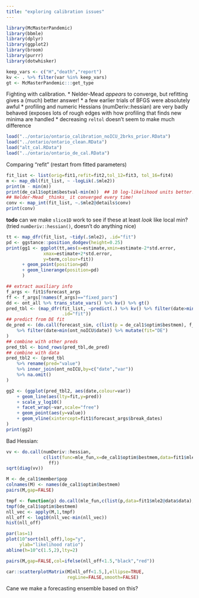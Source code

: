 ```yaml
---
title: "exploring calibration issues"
---
```


```r
library(McMasterPandemic)
library(bbmle)
library(dplyr)
library(ggplot2)
library(broom)
library(purrr)
library(dotwhisker)
```


```r
keep_vars <- c("H","death","report")
kv <- . %>% filter(var %in% keep_vars)
gt <- McMasterPandemic:::get_type
```

Fighting with calibration.
* Nelder-Mead *appears* to converge, but refitting gives a (much) better answer!
* a few earlier trials of BFGS were absolutely awful
* profiling and numeric Hessians (numDeriv::hessian) are very badly behaved (exposes lots of rough edges with how profiling that finds new minima are handled
* decreasing `reltol` doesn't seem to make much difference

```r
load("../ontario/ontario_calibration_noICU_2brks_prior.RData")
load("../ontario/ontario_clean.RData")
load("alt_cal.RData")
load("../ontario/ontario_de_cal.RData")
```

Comparing "refit" (restart from fitted parameters)
```r
fit_list <- list(orig=fit1,refit=fit2,tol_12=fit3, tol_16=fit4)
m <- map_dbl(fit_list, ~ -logLik(.$mle2))
print(m - min(m))
print(de_cal1$optim$bestval-min(m))  ## 10 log-likelihood units better!
## Nelder-Mead _thinks_ it converged every time!
conv <- map_int(fit_list, ~.$mle2@details$conv)
print(conv)
```

**todo** can we make `slice1D` work to see if these at least *look* like local min? (tried `numDeriv::hessian()`, doesn't do anything nice)

```r
tt <- map_dfr(fit_list, ~tidy(.$mle2), .id="fit")
pd <- ggstance::position_dodgev(height=0.25)
print(gg1 <- ggplot(tt,aes(x=estimate,xmin=estimate-2*std.error,
              xmax=estimate+2*std.error,
              y=term,colour=fit))
      + geom_point(position=pd)
      + geom_linerange(position=pd) 
      )
```


```r
## extract auxiliary info
f_args <- fit1$forecast_args
ff <- f_args[!names(f_args)=="fixed_pars"]
dd <- ont_all %>% trans_state_vars() %>% kv() %>% gt()
pred_tbl <- (map_dfr(fit_list, ~predict(.) %>% kv() %>% filter(date>min(dd$date)),
                     .id="fit"))
## predict from DE fit
de_pred <- (do.call(forecast_sim, c(list(p = de_cal1$optim$bestmem), f_args)) %>% kv() %>% gt()
    %>% filter(date>min(ont_noICU$date)) %>% mutate(fit="DE")
)
## combine with other preds
pred_tbl <- bind_rows(pred_tbl,de_pred)
## combine with data
pred_tbl2 <- (pred_tbl
    %>% rename(pred="value")
    %>% inner_join(ont_noICU,by=c("date","var"))
    %>% na.omit()
)
```

```r
gg2 <- (ggplot(pred_tbl2, aes(date,colour=var))
    + geom_line(aes(lty=fit,y=pred))
    + scale_y_log10()
    + facet_wrap(~var,scale="free")
    + geom_point(aes(y=value))
    + geom_vline(xintercept=fit1$forecast_args$break_dates)
)
print(gg2)
```

Bad Hessian:

```r
vv <- do.call(numDeriv::hessian,
              c(list(func=mle_fun,x=de_cal1$optim$bestmem,data=fit1$mle2@data$data),
                ff))
sqrt(diag(vv))
```

```r
M <- de_cal1$member$pop
colnames(M) <- names(de_cal1$optim$bestmem)
pairs(M,gap=FALSE)
```

```r
tmpf <- function(p) do.call(mle_fun,c(list(p,data=fit1$mle2@data$data),ff))
tmpf(de_cal1$optim$bestmem)
nll_vec <- apply(M,1,tmpf)
nll_off <- log10(nll_vec-min(nll_vec))
hist(nll_off)
```

```r
par(las=1)
plot(10^sort(nll_off),log="y",
     ylab="likelihood ratio")
abline(h=10^c(1.5,2),lty=2)
```

```r
pairs(M,gap=FALSE,col=ifelse(nll_off<1.5,"black","red"))
```

```r
car::scatterplotMatrix(M[nll_off<1.5,],ellipse=TRUE,
                       regLine=FALSE,smooth=FALSE)
```

Cane we make a forecasting ensemble based on this?
